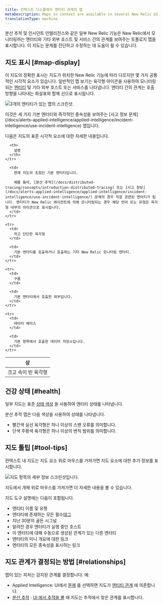```yaml
---
title: 컨텍스트 디스플레이 엔티티 관계의 맵
metaDescription: Maps in context are available in several New Relic UI locations to show how entities relate to one another.
translationType: machine
---
```




분산 추적 및 인시던트 인텔리전스와 같은 일부 New Relic 기능은 New Relic에서 모니터링하는 엔터티와 기타 외부 호스트 및 서비스 간의 관계를 보여주는 토폴로지 맵을 표시합니다. 이 지도는 문제를 진단하고 수정하는 데 도움이 될 수 있습니다.

## 지도 표시 [#map-display]

이 지도의 정확한 표시는 지도가 위치한 New Relic 기능에 따라 다르지만 몇 가지 공통적인 시각적 요소가 있습니다. 일반적인 맵 보기는 육각형 아이콘을 사용하여 모니터링되는 [엔터티](/docs/new-relic-one/use-new-relic-one/core-concepts/what-entity-new-relic) 및 기타 외부 호스트 또는 서비스를 나타냅니다. 엔터티 간의 관계는 호출 방향을 나타내는 화살표와 함께 선으로 표시됩니다.

<img
  title="3개의 엔티티가 있는 컨텍스트 맵."
  alt="3개의 엔티티가 있는 맵의 스크린샷."
  src={contextMapThreeEntities}
/>

<figcaption>
  이것은 세 가지 기본 엔터티와 즉각적인 종속성을 보여주는 [사고 정보 문제](/docs/alerts-applied-intelligence/applied-intelligence/incident-intelligence/use-incident-intelligence) 맵입니다.
</figcaption>

다음은 지도의 표준 시각적 요소에 대한 자세한 내용입니다.

<table>
  <thead>
    <tr>
      <th style={{ width: "200px" }}>
        상
      </th>

      <th>
        설명
      </th>
    </tr>
  </thead>

  <tbody>
    <tr>
      <td>
        크고 속이 빈 육각형
      </td>

      <td>
        현재 지도의 초점인 기본 엔터티입니다.

        예를 들어, [분산 추적](/docs/distributed-tracing/concepts/introduction-distributed-tracing) 또는 [사고 정보](/docs/alerts-applied-intelligence/applied-intelligence/incident-intelligence/use-incident-intelligence/) 문제의 경우 직접 관련된 엔터티가 됩니다. 엔티티가 New Relic 에이전트에 의해 모니터링되는 경우 해당 언어 또는 유형은 육각형 내부의 아이콘으로 표시됩니다.
      </td>
    </tr>

    <tr>
      <td>
        작고 단단한 육각형
      </td>

      <td>
        기본 엔터티를 호출하거나 호출하는 기타 New Relic 모니터링 엔터티.
      </td>
    </tr>

    <tr>
      <td>
        구름
      </td>

      <td>
        기본 엔터티에서 호출한 외부입니다.
      </td>
    </tr>

    <tr>
      <td>
        데이터 베이스
      </td>

      <td>
        기본 항목에서 호출한 데이터 저장소입니다.
      </td>
    </tr>
  </tbody>
</table>

## 건강 상태 [#health]

일부 지도는 표준 [상태 색상](/docs/alerts-applied-intelligence/new-relic-alerts/alert-conditions/view-entity-health-status-find-entities-without-alert-conditions/#colors) 을 사용하여 엔티티 상태를 나타냅니다.

분산 추적 맵은 다음 색상을 사용하여 상태를 나타냅니다.

* 빨간색 실선 육각형은 하나 이상의 스팬 오류를 의미합니다.
* 단색 주황색 육각형은 하나 이상의 변칙 범위를 의미합니다.

## 지도 툴팁 [#tool-tips]

컨텍스트 내 지도는 지도 요소 위로 마우스를 가져가면 지도 요소에 대한 추가 정보를 표시합니다.

<img
  title="지도 엔터티의 세부 정보입니다."
  alt="지도 항목의 세부 정보 스크린샷입니다."
  src={contextMapEntityDetail}
/>

<figcaption>
  지도에서 개체 위로 마우스를 가져가면 더 자세한 내용을 볼 수 있습니다.
</figcaption>

지도 도구 설명에는 다음이 포함됩니다.

* 엔티티 이름 및 유형
* 엔티티에 존재하는 모든 필수[태그](/docs/new-relic-one/use-new-relic-one/core-concepts/use-tags-help-organize-find-your-data)
* 지난 30분의 골든 시그널
* 알려진 경우 엔터티가 실행 중인 호스트
* 이 엔터티에 대해 수동으로 생성된 관계가 있는 다른 엔터티
* 엔터티의 미니 개요에 대한 링크
* 엔티티의 모든 종속성을 표시하는 링크

## 지도 관계가 결정되는 방법 [#relationships]

맵이 있는 피처는 감지된 관계를 결정합니다. 예:

* Applied Intelligence: UI에서 [문제](/docs/alerts-applied-intelligence/applied-intelligence/incident-intelligence/use-incident-intelligence/#issue-summary) 를 선택하면 지도가 [엔티티 관계](/docs/apis/nerdgraph/examples/nerdgraph-relationships-api-tutorial) 에 의존합니다.
* [분산 추적](/docs/distributed-tracing/concepts/introduction-distributed-tracing) : [UI 에서 추적을 볼](/docs/distributed-tracing/ui-data/understand-use-distributed-tracing-ui#trace-map) 때 지도는 추적에서 찾은 관계를 표시합니다.
